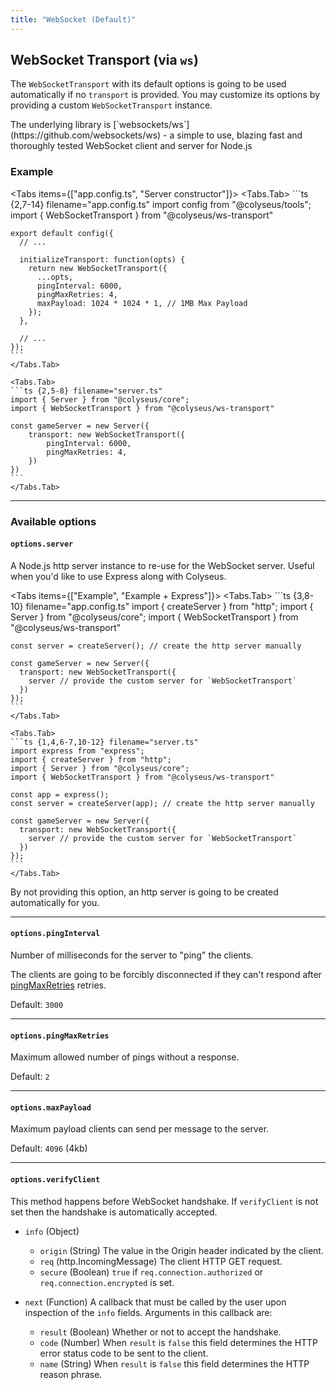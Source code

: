 ```yaml
---
title: "WebSocket (Default)"
---
```


## WebSocket Transport (via `ws`)

The `WebSocketTransport` with its default options is going to be used automatically if no `transport` is provided. You may customize its options by providing a custom `WebSocketTransport` instance.

<Callout type="info">
    The underlying library is [`websockets/ws`](https://github.com/websockets/ws) - a simple to use, blazing fast and thoroughly tested WebSocket client and server for Node.js
</Callout>

### Example

<Tabs items={["app.config.ts", "Server constructor"]}>
    <Tabs.Tab>
    ```ts {2,7-14} filename="app.config.ts"
    import config from "@colyseus/tools";
    import { WebSocketTransport } from "@colyseus/ws-transport"

    export default config({
      // ...

      initializeTransport: function(opts) {
        return new WebSocketTransport({
          ...opts,
          pingInterval: 6000,
          pingMaxRetries: 4,
          maxPayload: 1024 * 1024 * 1, // 1MB Max Payload
        });
      },

      // ...
    });
    ```
    </Tabs.Tab>

    <Tabs.Tab>
    ```ts {2,5-8} filename="server.ts"
    import { Server } from "@colyseus/core";
    import { WebSocketTransport } from "@colyseus/ws-transport"

    const gameServer = new Server({
        transport: new WebSocketTransport({
            pingInterval: 6000,
            pingMaxRetries: 4,
        })
    })
    ```
    </Tabs.Tab>
</Tabs>

---

### Available options

#### `options.server`

A Node.js http server instance to re-use for the WebSocket server. Useful when you'd like to use Express along with Colyseus.

<Tabs items={["Example", "Example + Express"]}>
    <Tabs.Tab>
    ```ts {3,8-10} filename="app.config.ts"
    import { createServer } from "http";
    import { Server } from "@colyseus/core";
    import { WebSocketTransport } from "@colyseus/ws-transport"

    const server = createServer(); // create the http server manually

    const gameServer = new Server({
      transport: new WebSocketTransport({
        server // provide the custom server for `WebSocketTransport`
      })
    });
    ```
    </Tabs.Tab>

    <Tabs.Tab>
    ```ts {1,4,6-7,10-12} filename="server.ts"
    import express from "express";
    import { createServer } from "http";
    import { Server } from "@colyseus/core";
    import { WebSocketTransport } from "@colyseus/ws-transport"

    const app = express();
    const server = createServer(app); // create the http server manually

    const gameServer = new Server({
      transport: new WebSocketTransport({
        server // provide the custom server for `WebSocketTransport`
      })
    });
    ```
    </Tabs.Tab>
</Tabs>

By not providing this option, an http server is going to be created automatically for you.

---

#### `options.pingInterval`

Number of milliseconds for the server to "ping" the clients.

The clients are going to be forcibly disconnected if they can't respond after [pingMaxRetries](#optionspingmaxretries) retries.

Default: `3000`

---

#### `options.pingMaxRetries`

Maximum allowed number of pings without a response.

Default: `2`

---

#### `options.maxPayload`

Maximum payload clients can send per message to the server.

Default: `4096` (4kb)

---

#### `options.verifyClient`

This method happens before WebSocket handshake. If `verifyClient` is not set
then the handshake is automatically accepted.

- `info` (Object)
    - `origin` (String) The value in the Origin header indicated by the client.
    - `req` (http.IncomingMessage) The client HTTP GET request.
    - `secure` (Boolean) `true` if `req.connection.authorized` or `req.connection.encrypted` is set.

- `next` (Function) A callback that must be called by the user upon inspection of the `info` fields. Arguments in this callback are:
    - `result` (Boolean) Whether or not to accept the handshake.
    - `code` (Number) When `result` is `false` this field determines the HTTP error status code to be sent to the client.
    - `name` (String) When `result` is `false` this field determines the HTTP reason phrase.
